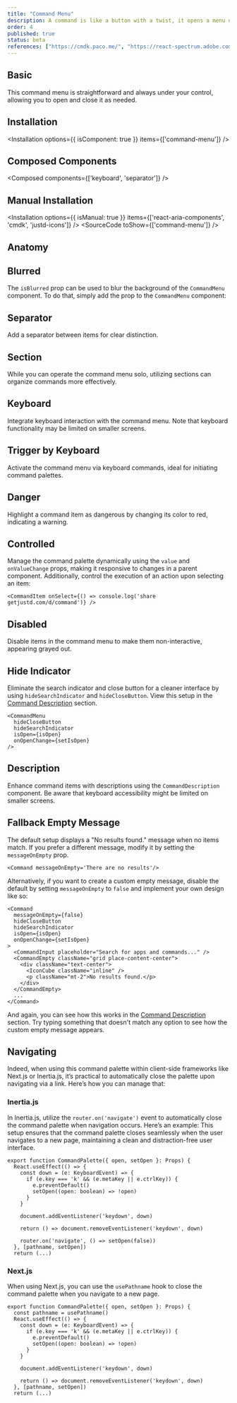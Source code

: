 ```yaml
---
title: "Command Menu"
description: A command is like a button with a twist, it opens a menu of options. It's a cooler version of a combobox, ideal for command palettes, menus, and more.
order: 4
published: true
status: beta
references: ["https://cmdk.paco.me/", "https://react-spectrum.adobe.com/react-aria/Modal.html#props"]
---
```


## Basic
This command menu is straightforward and always under your control, allowing you to open and close it as needed.
<How toUse="controls/command-menu/command-menu-demo" />

## Installation
<Installation options={{ isComponent: true }} items={['command-menu']} />

## Composed Components
<Composed components={['keyboard', 'separator']} />

## Manual Installation
<Installation options={{ isManual: true }} items={['react-aria-components', 'cmdk', 'justd-icons']} />
<SourceCode toShow={['command-menu']} />

## Anatomy
<Anatomy show='command-menu-anatomy'/>


## Blurred
The `isBlurred` prop can be used to blur the background of the `CommandMenu` component. To do that, simply add the prop to the `CommandMenu` component:
<How toUse="controls/command-menu/command-menu-blur-demo" />

## Separator
Add a separator between items for clear distinction.
<How toUse="controls/command-menu/command-menu-separator-demo" />

## Section
While you can operate the command menu solo, utilizing sections can organize commands more effectively.
<How toUse="controls/command-menu/command-menu-section-demo" />

## Keyboard
Integrate keyboard interaction with the command menu. Note that keyboard functionality may be limited on smaller screens.
<How toUse="controls/command-menu/command-menu-keyboard-demo" />

## Trigger by Keyboard
Activate the command menu via keyboard commands, ideal for initiating command palettes.
<How toUse="controls/command-menu/command-menu-trigger-by-keyboard-demo" />

## Danger
Highlight a command item as dangerous by changing its color to red, indicating a warning.
<How toUse="controls/command-menu/command-menu-danger-item-demo" />

## Controlled
Manage the command palette dynamically using the `value` and `onValueChange` props, making it responsive to changes in a parent component.
<How toUse="controls/command-menu/command-menu-controlled-demo" />
Additionally, control the execution of an action upon selecting an item:
```
<CommandItem onSelect={() => console.log('share getjustd.com/d/command')} />
```

## Disabled
Disable items in the command menu to make them non-interactive, appearing grayed out.
<How toUse="controls/command-menu/command-menu-disabled-demo" />

## Hide Indicator
Eliminate the search indicator and close button for a cleaner interface by using `hideSearchIndicator` and `hideCloseButton`. View this setup in the [Command Description](#description) section.
```
<CommandMenu
  hideCloseButton
  hideSearchIndicator
  isOpen={isOpen}
  onOpenChange={setIsOpen}
/>
```

## Description
Enhance command items with descriptions using the `CommandDescription` component. Be aware that keyboard accessibility might be limited on smaller screens.
<How toUse="controls/command-menu/command-menu-description-demo" />

## Fallback Empty Message
The default setup displays a "No results found." message when no items match. If you prefer a different message, modify it by setting the `messageOnEmpty` prop.
```
<Command messageOnEmpty='There are no results'/>
```
Alternatively, if you want to create a custom empty message, disable the default by setting `messageOnEmpty` to `false` and implement your own design like so:
```
<Command
  messageOnEmpty={false}
  hideCloseButton
  hideSearchIndicator
  isOpen={isOpen}
  onOpenChange={setIsOpen}
>
  <CommandInput placeholder="Search for apps and commands..." />
  <CommandEmpty className="grid place-content-center">
    <div className="text-center">
      <IconCube className="inline" />
      <p className="mt-2">No results found.</p>
    </div>
  </CommandEmpty>
  ...
</Command>
```
And again, you can see how this works in the [Command Description](#description) section. Try typing something that doesn't match any option to see how the custom empty message appears.

## Navigating
Indeed, when using this command palette within client-side frameworks like Next.js or Inertia.js, it’s practical to automatically close the palette upon navigating via a link. Here’s how you can manage that:

### Inertia.js
In Inertia.js, utilize the `router.on('navigate')` event to automatically close the command palette when navigation occurs. Here’s an example:
This setup ensures that the command palette closes seamlessly when the user navigates to a new page, maintaining a clean and distraction-free user interface.
```tsx {14}
export function CommandPalette({ open, setOpen }: Props) {
  React.useEffect(() => {
    const down = (e: KeyboardEvent) => {
      if (e.key === 'k' && (e.metaKey || e.ctrlKey)) {
        e.preventDefault()
        setOpen((open: boolean) => !open)
      }
    }

    document.addEventListener('keydown', down)

    return () => document.removeEventListener('keydown', down)

    router.on('navigate', () => setOpen(false))
  }, [pathname, setOpen])
  return (...)
```
### Next.js
When using Next.js, you can use the `usePathname` hook to close the command palette when you navigate to a new page.
```tsx {2} {14}
export function CommandPalette({ open, setOpen }: Props) {
  const pathname = usePathname()
  React.useEffect(() => {
    const down = (e: KeyboardEvent) => {
      if (e.key === 'k' && (e.metaKey || e.ctrlKey)) {
        e.preventDefault()
        setOpen((open: boolean) => !open)
      }
    }

    document.addEventListener('keydown', down)

    return () => document.removeEventListener('keydown', down)
  }, [pathname, setOpen])
  return (...)
```
